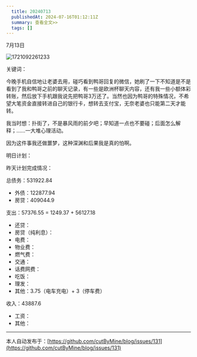 ```yaml
---
  title: 20240713
  publishedAt: 2024-07-16T01:12:11Z
  summary: 查看全文>>
  tags: []
---
```


7月13日 

![1721092261233](https://github.com/user-attachments/assets/3cc677ad-c451-4297-92a5-300c7fea98fc)

关键词：

今晚手机自信地让老婆去用，碰巧看到鸭哥回复的微信，她刷了一下不知道是不是看到了我和鸭哥之前的聊天记录，有一些是欧洲杯聊天内容，还有我一些小额体彩转账，然后放下手机跟我说先把鸭哥3万还了。当然也因为鸭哥的特殊情况，不希望大笔资金直接转进自己的银行卡，想转去支付宝，无奈老婆也只能第二天才能转。

我当时想：扑街了，不是暴风雨的前夕吧；早知道一点也不要碰；后面怎么解释；……一大堆心理活动。

因为这件事我还做噩梦，这种深渊和后果我是真的怕啊。

明日计划：

昨天计划完成情况：

总债务：531922.84
- 外债：122877.94
- 房贷：409044.9

支出：57376.55 = 1249.37 + 56127.18
- 还贷：
- 房贷（纯利息）：
- 电费：
- 物业费：
- 燃气费：
- 交通：
- 话费网费：
- 吃饭：
- 理发：
- 其他：3.75（电车充电）+ 3（停车费）

收入：43887.6
- 工资：
- 其他：


---
本人自动发布于：[https://github.com/cutByMine/blog/issues/131](https://github.com/cutByMine/blog/issues/131)
